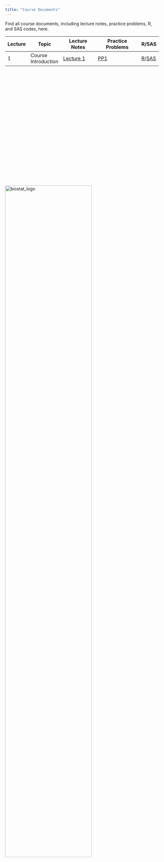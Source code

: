 ```yaml
---
title: "Course Documents"
---
```


Find all course documents, including lecture notes, practice problems, R, and SAS codes, here.

Lecture | Topic | Lecture Notes | Practice Problems | R/SAS |
--------|-------|---------------|-------------------|-------|
1       |Course Introduction                               |[Lecture 1]() |[PP1]()|[R]()/[SAS]()|
<!--
2       |Basic probability concept & common distributions  |[Lecture 2]()  |[PP2]()|[R]()/[SAS]()|
3       |Sampling Distributions                            |[Lecture 3]()  |[PP3]()|[R]()/[SAS]()|
4       |Intro to methods of inference/1 sample mean       |[Lecture 4]()  |[PP4]()|[R]()/[SAS]()|
5       |Inference for 2 sample means                      |[Lecture 5]()  |[PP5]()|[R]()/[SAS]()|
6       |Inference for 3+ sample means                     |[Lecture 6]()  |[PP6]()|[R]()/[SAS]()|
7       |Non-parametric tests for 2+ sample means          |[Lecture 7]()  |[PP7]()|[R]()/[SAS]()|
8       |Inference on proportions                          |[Lecture 8]()  |[PP8]()|[R]()/[SAS]()|
9       |Inference on proportions & measures of association|[Lecture 9]()  |[PP9]()|[R]()/[SAS]()|
10      |Power & sample size calculations                  |[Lecture 10]()|[PP10]()|[R]()/[SAS]()|
11      |Exam 1                                            |-             |-       |-            |
12      |Correlations & simple linear regression (SLR)     |[Lecture 12]()|[PP12]()|[R]()/[SAS]()|
13      |Estimation and inference in SLR                   |[Lecture 13]()|[PP13]()|[R]()/[SAS]()|
14      |Multiple Linear Regression (MLR)                  |[Lecture 14]()|[PP14]()|[R]()/[SAS]()|
15      |ANOVA testing in MLR                              |[Lecture 15]()|[PP15]()|[R]()/[SAS]()|
16      |Model diagnositics MLR                            |[Lecture 16]()|[PP16]()|[R]()/[SAS]()|
17      |Model building & Validation in MLR                |[Lecture 17]()|[PP17]()|[R]()/[SAS]()|
18      |'Non-Linear' Models                               |[Lecture 18]()|[PP18]()|[R]()/[SAS]()|
19      |MLR: full rank & less than full-rank models       |[Lecture 19]()|[PP19]()|[R]()/[SAS]()|
20      |Missing data in linear regression framework       |[Lecture 20]()|[PP20]()|[R]()/[SAS]()|
21      |Exam 2                                            |-             |-       |-            |
22      |Intro to mixed effects models (1)                 |[Lecture 22]()|[PP22]()|[R]()/[SAS]()|
23      |Intro to mixed effects models(2)                  |[Lecture 23]()|[PP23]()|[R]()/[SAS]()|
24      |Intro to survival analysis (1)                    |[Lecture 24]()|[PP24]()|[R]()/[SAS]()|
25      |Intro to survival analysis(2)                     |[Lecture 25]()|[PP25]()|[R]()/[SAS]()|
-->

</br></br></br></br></br></br></br></br></br></br></br></br></br></br></br></br></br></br></br></br></br>
<br><img src="Attachments/biostat_logo.png" alt="biostat_logo" style="width:75%; border:0px solid"><br>
